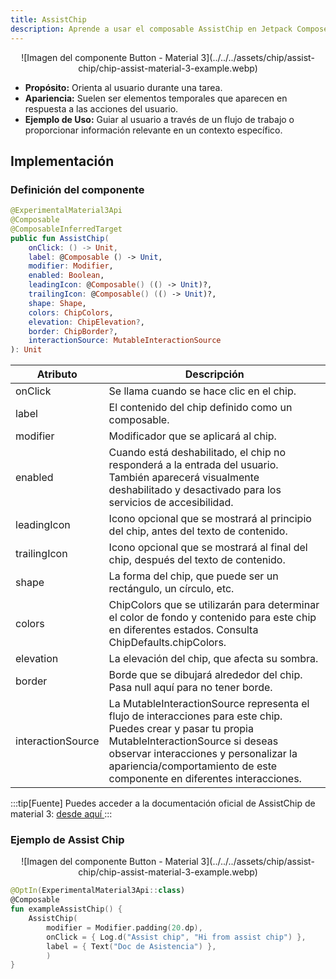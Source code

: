 ```yaml
---
title: AssistChip
description: Aprende a usar el composable AssistChip en Jetpack Compose.
---
```



[comment]: <> (La ruta siempre será assets/nombeComponente/componente-header.webp)

<center>![Imagen del componente Button - Material 3](../../../assets/chip/assist-chip/chip-assist-material-3-example.webp)</center>

- **Propósito:** Orienta al usuario durante una tarea.
- **Apariencia:** Suelen ser elementos temporales que aparecen en respuesta a las acciones del usuario.
- **Ejemplo de Uso:** Guiar al usuario a través de un flujo de trabajo o proporcionar información relevante en un contexto específico.

## Implementación

### Definición del componente

[comment]: <> (Añade un ``TabItem`` por cada tipo de implementación que tenga)

<Tabs>
<TabItem label="Material 3">

```kotlin frame="terminal"
@ExperimentalMaterial3Api
@Composable
@ComposableInferredTarget
public fun AssistChip(
    onClick: () -> Unit,
    label: @Composable () -> Unit,
    modifier: Modifier,
    enabled: Boolean,
    leadingIcon: @Composable() (() -> Unit)?,
    trailingIcon: @Composable() (() -> Unit)?,
    shape: Shape,
    colors: ChipColors,
    elevation: ChipElevation?,
    border: ChipBorder?,
    interactionSource: MutableInteractionSource
): Unit
```

Atributo | Descripción
------ | -----------
onClick | Se llama cuando se hace clic en el chip.
label | El contenido del chip definido como un composable.
modifier | Modificador que se aplicará al chip.
enabled | Cuando está deshabilitado, el chip no responderá a la entrada del usuario. También aparecerá visualmente deshabilitado y desactivado para los servicios de accesibilidad.
leadingIcon | Icono opcional que se mostrará al principio del chip, antes del texto de contenido.
trailingIcon | Icono opcional que se mostrará al final del chip, después del texto de contenido.
shape | La forma del chip, que puede ser un rectángulo, un círculo, etc.
colors | ChipColors que se utilizarán para determinar el color de fondo y contenido para este chip en diferentes estados. Consulta ChipDefaults.chipColors.
elevation | La elevación del chip, que afecta su sombra.
border | Borde que se dibujará alrededor del chip. Pasa null aquí para no tener borde.
interactionSource | La MutableInteractionSource representa el flujo de interacciones para este chip. Puedes crear y pasar tu propia MutableInteractionSource si deseas observar interacciones y personalizar la apariencia/comportamiento de este componente en diferentes interacciones.

</TabItem>
</Tabs>

[comment]: <> (No modifiques el tip)

:::tip[Fuente]
Puedes acceder a la documentación oficial de AssistChip de material 3:
[desde aquí ](https://developer.android.com/jetpack/compose/components/chip?hl=es-419#assist)
:::

### Ejemplo de Assist Chip 

<Tabs>

<TabItem label="Material 3">

<center>![Imagen del componente Button - Material 3](../../../assets/chip/assist-chip/chip-assist-material-3-example.webp)</center>

```kotlin frame="terminal"
@OptIn(ExperimentalMaterial3Api::class)
@Composable
fun exampleAssistChip() {
    AssistChip(
        modifier = Modifier.padding(20.dp),
        onClick = { Log.d("Assist chip", "Hi from assist chip") },
        label = { Text("Doc de Asistencia") },
        )
}
```

</TabItem>
</Tabs>